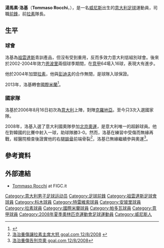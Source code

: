 {{noteTA
|G1=意甲
|G2=足球
|T=zh-hans:托马索·罗基;zh-hk:湯馬素·洛基;zh-tw:托馬索·羅基;
|1=zh-hans:托马索·罗基;zh-hk:湯馬素·洛基;zh-tw:托馬索·羅基;
|2=zh-hans:罗基;zh-hk:洛基;zh-tw:羅基;
|3=zh-hans:潘德夫;zh-hk:彭迪夫;zh-tw:潘德夫;
}}
{{Infobox football biography
| name                 = 湯馬素·洛基<br>''Tommaso Rocchi''
| image                = Rocchi Tommaso.jpg
| image_size           = 200
| fullname             = Tommaso Rocchi
| birth_date           = {{birth date and age|df=yes|1977|9|19}}
| birth_place          = [[意大利|意大利]][[威尼斯|威尼斯]]
| height               = {{height|m=1.77}}
|            nickname = 
|            position = [[前鋒_(足球)|前鋒]]
| currentclub          = 
| clubnumber           = 
| youthyears1   = 1986–1993 | youthclubs1   = [[威尼斯足球俱樂部|威尼斯]]
| youthyears2   = 1994–1996| youthclubs2   = [[尤文图斯足球俱乐部|尤文图斯]]
| years1   = 1995–1998 | clubs1  = [[尤文图斯足球俱乐部|尤文图斯]]                | caps1  = 0   | goals1  = 0
| years2   = 1996–1997 | clubs2  = → [[柏迪亞1919極光|柏迪亞]] | caps2  = 27  | goals2  = 6
| years3   = 1997      | clubs3  = → {{tsl|en|Fermana Calcio||费尔马纳}}       | caps3  = 4   | goals3  = 0
| years4   = 1997–1998 | clubs4  = → 萨隆诺                          | caps4  = 28  | goals4  = 10
| years5   = 1998–2000 | clubs5  = [[科莫足球俱乐部|科莫]]                      | caps5  = 62  | goals5  = 20
| years6   = 2000–2001 | clubs6  = [[特雷维索足球俱乐部|特雷维索]]           | caps6  = 37  | goals6  = 8
| years7   = 2001–2004 | clubs7  = [[恩波利足球俱乐部|恩波利]]                    | caps7  = 104 | goals7  = 28
| years8   = 2004–2013 | clubs8  = [[拉素體育會|拉素]]                      | caps8  = 235 | goals8  = 82
| years9   = 2013      | clubs9  = [[国际米兰足球俱乐部|国际米兰]]            | caps9  = 13  | goals9  = 3
| years10  = 2013–2014 | clubs10 = [[帕多瓦足球俱樂部|帕多瓦]]                  | caps10 = 18  | goals10 = 5
| years11  = 2014–2015 | clubs11 = [[松博特海伊足球俱樂部|松博特海伊]]          | caps11 = 17  | goals11 = 3
| years12  = 2015–2016 | clubs12 = [[塔塔班亞足球會|塔塔班亞]]                | caps12 = 0   | goals12 = 0
| totalcaps = 545
| totalgoals = 165
| nationalyears1 = 1995      | nationalteam1 = [[義大利17歲以下國家足球隊|義大利U17]] | nationalcaps1 = 7 | nationalgoals1 = 4
| nationalyears2 = 1995–1996 | nationalteam2 = [[義大利18歲以下國家足球隊|義大利U18]] | nationalcaps2 = 8 | nationalgoals2 = 3
| nationalyears3 = 1998      | nationalteam3 = [[義大利21歲以下國家足球隊|義大利U21]] | nationalcaps3 = 1 | nationalgoals3 = 1
| nationalyears4 = 2006–2007 | nationalteam4 = [[意大利國家足球隊|意大利]]              | nationalcaps4 = 3 | nationalgoals4 = 0
| nationalyears5 = 2008      | nationalteam5 = 意大利國奧隊                                       | nationalcaps5 = 2 | nationalgoals5 = 1
|            pcupdate = 2012年1月5日
|            ntupdate = 2007年8月23日
}}
'''湯馬素·洛基'''（'''Tommaso Rocchi'''，{{bd|1977年|9月19日|catidx=Rocchi, Tommaso}}），是一名[[威尼斯|威尼斯]]出生的[[意大利|意大利]][[足球|足球]]運動員，司職[[前鋒_(足球)|前鋒]]，前[[拉素|拉素]]隊長。

==生平==
===球會===
洛基為[[祖雲達斯|祖雲達斯]]青訓產品，但沒有受到重用，反而多效力意大利低組別球會。後來於2002-2004年效力[[恩波里足球會|恩波里]]兩個球季期間，在[[意甲|意甲]]64場入16球，表現大有進步。

他於2004年加盟[[拉素體育會|拉素]]，他與[[戈兰·潘德夫|彭迪夫]]的合作無間，是球隊入球保證。

2013年，洛基轉會[[國際米蘭|國際米蘭]]<ref>{{cite news | url=http://news.now.com/home/sports/player?newsId=5334388008&matchId=null | title=國米簽老將洛基 | work=now.com體育 | date=2013年1月4日 | accessdate=2013-02-01 | archive-date=2016-03-04 | archive-url=https://web.archive.org/web/20160304201610/http://news.now.com/home/sports/player?newsId=5334388008&matchId=null | dead-url=no }}</ref>。

===國家隊===
洛基於2006年8月16日初次為[[意大利國家足球隊|意大利]]上陣，對陣[[克羅地亞國家足球隊|克羅地亞]]。至今只3次入選國家隊。

2008年，洛基入選了意大利國奧隊參加[[2008年夏季奥林匹克运动会|北京奧運]]，是意大利唯一的超齡球員。他在對韓國的比賽中射入一球，助球隊勝3-0。然而，洛基在練習中受傷而無緣再戰，經醫院檢查後證實他的右腿[[腓骨|腓骨]]前端骨裂<ref>[http://china.goal.com/hk/Articolo.aspx?ContenutoId=815515 洛治重傷讓拉素主席大怒 goal.com 12/8/2008] {{webarchive|url=https://web.archive.org/web/20080919151728/http://china.goal.com/hk/Articolo.aspx?ContenutoId=815515 |date=2008-09-19 }}</ref>，洛基已無緣繼續參與奧運<ref>[http://china.goal.com/hk/Articolo.aspx?ContenutoId=815480 洛治重傷告別京奧 goal.com 12/8/2008]{{dead link|date=2018年3月 |bot=InternetArchiveBot |fix-attempted=yes }}</ref>。

==參考資料==
{{reflist}}

==外部連結==
*[http://www.figc.it/nazionali/DettaglioConvocato?codiceConvocato=1536 Tommaso Rocchi] {{Wayback|url=http://www.figc.it/nazionali/DettaglioConvocato?codiceConvocato=1536 |date=20070930181514 }} at FIGC.it


{{2008年奧運會男子足球意大利參賽名單}}

{{DEFAULTSORT:Rocchi, Tommaso}}
[[Category:意大利男子足球运动员|Category:意大利男子足球运动员]]
[[Category:足球前鋒|Category:足球前鋒]]
[[Category:祖雲達斯足球會球員|Category:祖雲達斯足球會球員]]
[[Category:科木球員|Category:科木球員]]
[[Category:特雷維索球員|Category:特雷維索球員]]
[[Category:安玻里球員|Category:安玻里球員]]
[[Category:拉素球員|Category:拉素球員]]
[[Category:國際米蘭球員|Category:國際米蘭球員]]
[[Category:帕多瓦球員|Category:帕多瓦球員]]
[[Category:意甲球員|Category:意甲球員]]
[[Category:2008年夏季奧林匹克運動會足球運動員|Category:2008年夏季奧林匹克運動會足球運動員]]
[[Category:威尼斯人|Category:威尼斯人]]